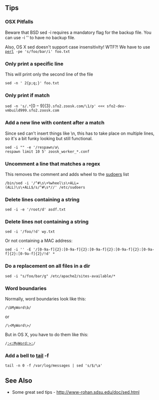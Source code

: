 == Tips ==

=== OSX Pitfalls ===

Beware that BSD sed -i requires a mandatory flag for the backup file.  You can use -i '' to have no backup file.

Also, OS X sed doesn't support case insensitivity!  WTF?!  We have to use <code>[[perl]] -pe 's/foo/bar/i' foo.txt</code>

=== Only print a specific line ===
This will print only the second line of the file
 sed -n ' 2{p;q;}' foo.txt

=== Only print if match ===
 sed -n 's/.*\([0-9]\{3\}\).sfo2.zoosk.com/\1/p' <<< sfo2-dev-vmbuild999.sfo2.zoosk.com

=== Add a new line with content after a match ===
Since sed can't insert things like \n, this has to take place on multiple lines, so it's a bit funky looking but still functional.
 sed -i "" -e '/respawn/a\
 respawn limit 10 5' zoosk_worker_*.conf

=== Uncomment a line that matches a regex ===
This removes the comment and adds wheel to the [[sudo]]ers list
 /bin/sed -i '/^#\s\+%wheel\s\+ALL=(ALL)\s\+ALL$/s/^#\s*//' /etc/sudoers

=== Delete lines containing a string ===

 sed -i -e '/root/d' asdf.txt

=== Delete lines not containing a string ===
 sed -i '/foo/!d' wy.txt

Or not containing a MAC address:
 <nowiki>sed -i '' -E '/[0-9a-f]{2}:[0-9a-f]{2}:[0-9a-f]{2}:[0-9a-f]{2}:[0-9a-f]{2}:[0-9a-f]{2}/!d' *</nowiki>

=== Do a replacement on all files in a dir ===

 sed -i "s/foo/bar/g" /etc/apache2/sites-available/*

=== Word boundaries ===

Normally, word boundaries look like this:
 /\bMyWord\b/
or
 /\<MyWord\>/

But in OS X, you have to do them like this:
 /[[:<:]]MyWord[[:>:]]/

=== Add a bell to [[tail]] -f ===

 tail -n 0 -f /var/log/messages | sed 's/$/\a'

== See Also ==
* Some great sed tips - http://www-rohan.sdsu.edu/doc/sed.html

